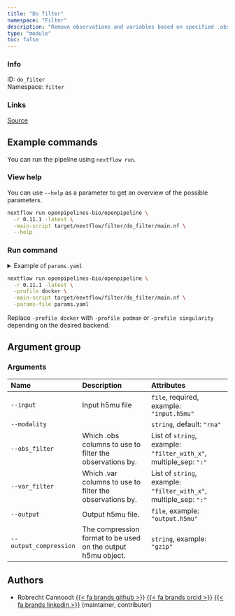 ```yaml
---
title: "Do filter"
namespace: "Filter"
description: "Remove observations and variables based on specified .obs and .var columns"
type: "module"
toc: false
---
```


::: {.column-margin}

### Info

ID: `do_filter`  
Namespace: `filter`

### Links
[Source](https://github.com/openpipelines-bio/openpipeline/blob/0.11.1/./src/filter/do_filter){.btn-action .btn-sm .btn-info .btn role="button"}

:::



## Example commands

You can run the pipeline using `nextflow run`.

### View help

You can use `--help` as a parameter to get an overview of the possible parameters.

```bash
nextflow run openpipelines-bio/openpipeline \
  -r 0.11.1 -latest \
  -main-script target/nextflow/filter/do_filter/main.nf \
  --help
```

### Run command

<details>
<summary>Example of `params.yaml`</summary>
```yaml
# Arguments
input: # please fill in - example: "input.h5mu"
modality: "rna"
# obs_filter: ["filter_with_x"]
# var_filter: ["filter_with_x"]
# output: "$id.$key.output.h5mu"
# output_compression: "gzip"

# Nextflow input-output arguments
publish_dir: # please fill in - example: "output/"
# param_list: "my_params.yaml"
```
</details>

```bash
nextflow run openpipelines-bio/openpipeline \
  -r 0.11.1 -latest \
  -profile docker \
  -main-script target/nextflow/filter/do_filter/main.nf \
  -params-file params.yaml
```

:::{.callout-note}
Replace `-profile docker` with `-profile podman` or `-profile singularity` depending on the desired backend.
:::

## Argument group

### Arguments

|Name                   |Description                                                  |Attributes                                                        |
|:----------------------|:------------------------------------------------------------|:-----------------------------------------------------------------|
|`--input`              |Input h5mu file                                              |`file`, required, example: `"input.h5mu"`                         |
|`--modality`           |                                                             |`string`, default: `"rna"`                                        |
|`--obs_filter`         |Which .obs columns to use to filter the observations by.     |List of `string`, example: `"filter_with_x"`, multiple_sep: `":"` |
|`--var_filter`         |Which .var columns to use to filter the observations by.     |List of `string`, example: `"filter_with_x"`, multiple_sep: `":"` |
|`--output`             |Output h5mu file.                                            |`file`, example: `"output.h5mu"`                                  |
|`--output_compression` |The compression format to be used on the output h5mu object. |`string`, example: `"gzip"`                                       |

## Authors


  * Robrecht Cannoodt [{{< fa brands github >}}](https://github.com/rcannood) [{{< fa brands orcid >}}](https://orcid.org/0000-0003-3641-729X) [{{< fa brands linkedin >}}](https://linkedin.com/in/robrechtcannoodt) (maintainer, contributor)
